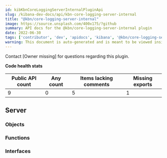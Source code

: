 ```yaml
---
id: kibKbnCoreLoggingServerInternalPluginApi
slug: /kibana-dev-docs/api/kbn-core-logging-server-internal
title: "@kbn/core-logging-server-internal"
image: https://source.unsplash.com/400x175/?github
summary: API docs for the @kbn/core-logging-server-internal plugin
date: 2022-06-30
tags: ['contributor', 'dev', 'apidocs', 'kibana', '@kbn/core-logging-server-internal']
warning: This document is auto-generated and is meant to be viewed inside our experimental, new docs system. Reach out in #docs-engineering for more info.
---
```




Contact [Owner missing] for questions regarding this plugin.

**Code health stats**

| Public API count  | Any count | Items lacking comments | Missing exports |
|-------------------|-----------|------------------------|-----------------|
| 9 | 0 | 5 | 1 |

## Server

### Objects
<DocDefinitionList data={kbnCoreLoggingServerInternalObj.server.objects}/>

### Functions
<DocDefinitionList data={kbnCoreLoggingServerInternalObj.server.functions}/>

### Interfaces
<DocDefinitionList data={kbnCoreLoggingServerInternalObj.server.interfaces}/>

